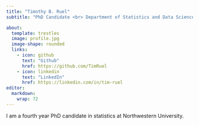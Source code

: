 ```yaml
---
title: "Timothy B. Ruel"
subtitle: "PhD Candidate <br> Department of Statistics and Data Science, <br> Northwestern University"

about: 
  template: trestles
  image: profile.jpg
  image-shape: rounded
  links: 
    - icon: github
      text: "Github"
      href: https://github.com/TimRuel
    - icon: linkedin
      text: "LinkedIn"
      href: https://linkedin.com/in/tim-ruel
editor: 
  markdown: 
    wrap: 72
---
```


I am a fourth year PhD candidate in statistics at Northwestern
University.



